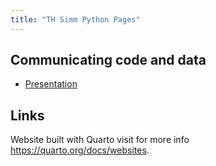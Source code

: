 ```yaml
---
title: "TH Simm Python Pages"
---
```


## Communicating code and data
- [Presentation](https://thomashsimm.quarto.pub/thomashsimm/posts/Communicating_Code/PresentationOfCommunicatingCode.html#/title-slide)


## Links
Website built with Quarto visit for more info <https://quarto.org/docs/websites>.
